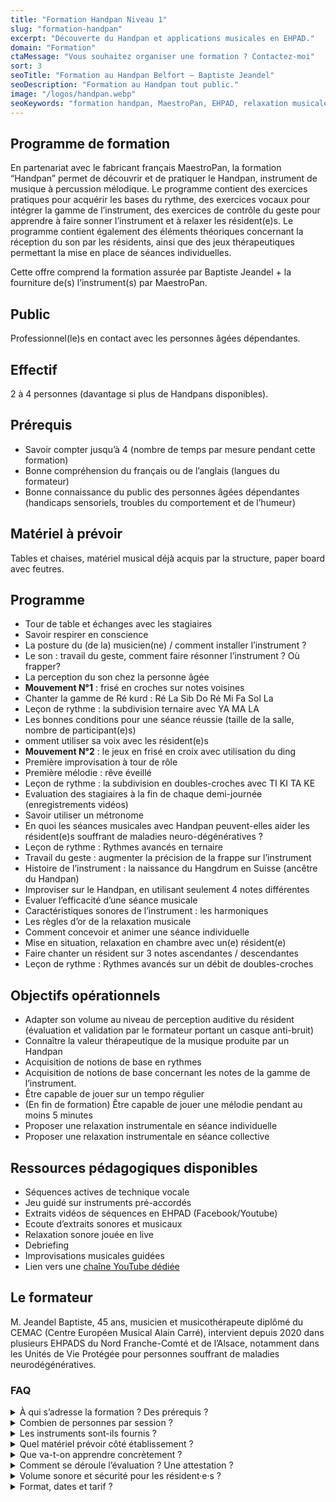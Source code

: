 ```yaml
---
title: "Formation Handpan Niveau 1"
slug: "formation-handpan"
excerpt: "Découverte du Handpan et applications musicales en EHPAD."
domain: "Formation"
ctaMessage: "Vous souhaitez organiser une formation ? Contactez-moi"
sort: 3
seoTitle: "Formation au Handpan Belfort — Baptiste Jeandel"
seoDescription: "Formation au Handpan tout public."
image: "/logos/handpan.webp"
seoKeywords: "formation handpan, MaestroPan, EHPAD, relaxation musicale, gestes handpan, rythme binaire et ternaire, gamme Ré Kurd, improvisation, séance individuelle, musicothérapie"
---
```

## Programme de formation

En partenariat avec le fabricant français MaestroPan, la formation “Handpan” permet de découvrir et de pratiquer le Handpan, instrument de musique à percussion mélodique. Le programme contient des exercices pratiques pour acquérir les bases du rythme, des exercices vocaux pour intégrer la gamme de l’instrument, des exercices de contrôle du geste pour apprendre à faire sonner l’instrument et à relaxer les résident(e)s. Le programme contient également des éléments théoriques concernant la réception du son par les résidents, ainsi que des jeux thérapeutiques permettant la mise en place de séances individuelles.  

Cette offre comprend la formation assurée par Baptiste Jeandel + la fourniture de(s) l’instrument(s) par MaestroPan.

## Public
Professionnel(le)s en contact avec les personnes âgées dépendantes.  

## Effectif
2 à 4 personnes (davantage si plus de Handpans disponibles).  

## Prérequis
- Savoir compter jusqu’à 4 (nombre de temps par mesure pendant cette formation)
- Bonne compréhension du français ou de l’anglais (langues du formateur)
- Bonne connaissance du public des personnes âgées dépendantes (handicaps sensoriels, troubles du comportement et de l’humeur)

## Matériel à prévoir
Tables et chaises, matériel musical déjà acquis par la structure, paper board avec feutres.  

## Programme
- Tour de table et échanges avec les stagiaires 
- Savoir respirer en conscience 
- La posture du (de la) musicien(ne) / comment installer l’instrument ?
- Le son : travail du geste, comment faire résonner l’instrument ? Où frapper?
- La perception du son chez la personne âgée
- **Mouvement N°1** : frisé en croches sur notes voisines
- Chanter la gamme de Ré kurd : Ré La Sib Do Ré Mi Fa Sol La 
- Leçon de rythme : la subdivision ternaire avec YA MA LA 
- Les bonnes conditions pour une séance réussie (taille de la salle, nombre de participant(e)s) 
- omment utiliser sa voix avec les résident(e)s 
- **Mouvement N°2** : le jeux en frisé en croix avec utilisation du ding
- Première improvisation à tour de rôle 
- Première mélodie : rêve éveillé 
- Leçon de rythme : la subdivision en doubles-croches avec TI KI TA KE
- Evaluation des stagiaires à la fin de chaque demi-journée (enregistrements vidéos)
- Savoir utiliser un métronome 
- En quoi les séances musicales avec Handpan peuvent-elles aider les résident(e)s souffrant de maladies neuro-dégénératives ? 
- Leçon de rythme : Rythmes avancés en ternaire 
- Travail du geste : augmenter la précision de la frappe sur l’instrument 
- Histoire de l’instrument : la naissance du Hangdrum en Suisse (ancêtre du Handpan) 
- Improviser sur le Handpan, en utilisant seulement 4 notes différentes 
- Evaluer l’efficacité d’une séance musicale 
- Caractéristiques sonores de l’instrument : les harmoniques 
- Les règles d’or de la relaxation musicale
- Comment concevoir et animer une séance individuelle 
- Mise en situation, relaxation en chambre avec un(e) résident(e) 
- Faire chanter un résident sur 3 notes ascendantes / descendantes 
- Leçon de rythme : Rythmes avancés sur un débit de doubles-croches

## Objectifs opérationnels
- Adapter son volume au niveau de perception auditive du résident (évaluation et validation par le formateur portant un casque anti-bruit)
- Connaître la valeur thérapeutique de la musique produite par un Handpan
- Acquisition de notions de base en rythmes
- Acquisition de notions de base concernant les notes de la gamme de l’instrument.
- Être capable de jouer sur un tempo régulier
- (En fin de formation) Être capable de jouer une mélodie pendant au moins 5 minutes
- Proposer une relaxation instrumentale en séance individuelle
- Proposer une relaxation instrumentale en séance collective

## Ressources pédagogiques disponibles
- Séquences actives de technique vocale
- Jeu guidé sur instruments pré-accordés
- Extraits vidéos de séquences en EHPAD (Facebook/Youtube)
- Ecoute d’extraits sonores et musicaux
- Relaxation sonore jouée en live
- Debriefing
- Improvisations musicales guidées
- Lien vers une [chaîne YouTube dédiée](https://www.youtube.com/@BaptisteJeandelHandpan-yd7ye)

## Le formateur
M. Jeandel Baptiste, 45 ans, musicien et musicothérapeute diplômé du CEMAC (Centre Européen Musical Alain Carré), intervient depuis 2020 dans plusieurs EHPADS du Nord Franche-Comté et de l’Alsace, notamment dans les Unités de Vie Protégée pour personnes souffrant de maladies neurodégénératives.

### FAQ

<details>
  <summary>À qui s’adresse la formation ? Des prérequis ?</summary>
  Aux professionnel·le·s en lien avec des personnes âgées dépendantes (EHPAD, UVP, etc.). <strong>Aucun prérequis musical</strong> requis — si vous savez compter jusqu’à 4, vous êtes prêts 😉.
</details>

<details>
  <summary>Combien de personnes par session ?</summary>
  <strong>2 à 4 stagiaires</strong> (plus si plusieurs Handpans sont disponibles). Petit groupe = meilleurs gestes, meilleurs sons.
</details>

<details>
  <summary>Les instruments sont-ils fournis ?</summary>
  Oui. La formation inclut la <strong>fourniture des Handpans par MaestroPan</strong> pendant les séances. Mise en relation possible pour l’acquisition après formation.
</details>

<details>
  <summary>Quel matériel prévoir côté établissement ?</summary>
  <strong>Tables, chaises, votre matériel musical existant</strong>, et un <strong>paperboard avec feutres</strong>. Le reste (Handpans & co) est apporté pour la pratique.
</details>

<details>
  <summary>Que va-t-on apprendre concrètement ?</summary>
  Geste et son du Handpan, <strong>respiration</strong>, <strong>rythmes</strong> (binaire/ternaire), <strong>travail de la voix</strong> (chanter la gamme), <strong>improvisation</strong>, conditions d’une <strong>séance réussie</strong>, <strong>relaxation</strong> (individuelle/collective), et adaptation au public Alzheimer/UVP.
</details>

<details>
  <summary>Comment se déroule l’évaluation ? Une attestation ?</summary>
  <strong>Évaluations régulières</strong> (fin de demi-journée, avec courtes vidéos), retours personnalisés. Attestation de réalisation en fin de formation.
</details>

<details>
  <summary>Volume sonore et sécurité pour les résident·e·s ?</summary>
  Jeu à <strong>volume doux</strong>, geste précis et contrôlé. On adapte au <strong>niveau de perception auditive</strong> (validation par le formateur avec casque anti-bruit).
</details>

<details>
  <summary>Format, dates et tarif ?</summary>
  <strong>Sur devis</strong> (format modulable selon vos contraintes). On cale ensemble calendrier, logistique et conditions.
</details>
